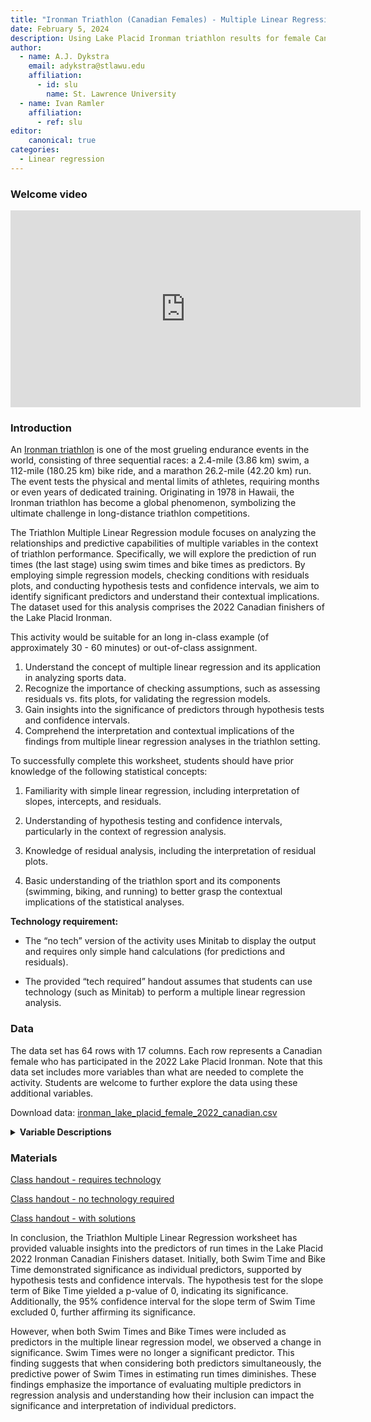 ```yaml
---
title: "Ironman Triathlon (Canadian Females) - Multiple Linear Regression"
date: February 5, 2024
description: Using Lake Placid Ironman triathlon results for female Canadian finishers to predict run times for participants based on both swim and bike times.
author:
  - name: A.J. Dykstra
    email: adykstra@stlawu.edu
    affiliation:
      - id: slu
        name: St. Lawrence University
  - name: Ivan Ramler
    affiliation:
      - ref: slu
editor: 
    canonical: true
categories:
  - Linear regression
---
```


### Welcome video

```{=html}
<iframe width="560" height="315" src="https://www.youtube.com/embed/zYG2qdJRolM?si=xXNOvqT4BNY9hw1M" title="YouTube video player" frameborder="0" allow="accelerometer; autoplay; clipboard-write; encrypted-media; gyroscope; picture-in-picture; web-share" referrerpolicy="strict-origin-when-cross-origin" allowfullscreen></iframe>
```
### Introduction

An [Ironman triathlon](https://www.ironman.com/){target="_blank"} is one of the most grueling endurance events in the world, consisting of three sequential races: a 2.4-mile (3.86 km) swim, a 112-mile (180.25 km) bike ride, and a marathon 26.2-mile (42.20 km) run. The event tests the physical and mental limits of athletes, requiring months or even years of dedicated training. Originating in 1978 in Hawaii, the Ironman triathlon has become a global phenomenon, symbolizing the ultimate challenge in long-distance triathlon competitions.

The Triathlon Multiple Linear Regression module focuses on analyzing the relationships and predictive capabilities of multiple variables in the context of triathlon performance. Specifically, we will explore the prediction of run times (the last stage) using swim times and bike times as predictors. By employing simple regression models, checking conditions with residuals plots, and conducting hypothesis tests and confidence intervals, we aim to identify significant predictors and understand their contextual implications. The dataset used for this analysis comprises the 2022 Canadian finishers of the Lake Placid Ironman.

::: {.callout-note collapse="true" title="Activity Length" appearance="minimal"}
This activity would be suitable for an long in-class example (of approximately 30 - 60 minutes) or out-of-class assignment.
:::

::: {.callout-note collapse="true" title="Learning Objectives" appearance="minimal"}
1.  Understand the concept of multiple linear regression and its application in analyzing sports data.
2.  Recognize the importance of checking assumptions, such as assessing residuals vs. fits plots, for validating the regression models.
3.  Gain insights into the significance of predictors through hypothesis tests and confidence intervals.
4.  Comprehend the interpretation and contextual implications of the findings from multiple linear regression analyses in the triathlon setting.
:::

::: {.callout-note collapse="true" title="Methods" appearance="minimal"}
To successfully complete this worksheet, students should have prior knowledge of the following statistical concepts:

1.  Familiarity with simple linear regression, including interpretation of slopes, intercepts, and residuals.

2.  Understanding of hypothesis testing and confidence intervals, particularly in the context of regression analysis.

3.  Knowledge of residual analysis, including the interpretation of residual plots.

4.  Basic understanding of the triathlon sport and its components (swimming, biking, and running) to better grasp the contextual implications of the statistical analyses.

**Technology requirement:**

-   The "no tech" version of the activity uses Minitab to display the output and requires only simple hand calculations (for predictions and residuals).

-   The provided "tech required" handout assumes that students can use technology (such as Minitab) to perform a multiple linear regression analysis.
:::

### Data

The data set has 64 rows with 17 columns. Each row represents a Canadian female who has participated in the 2022 Lake Placid Ironman. Note that this data set includes more variables than what are needed to complete the activity. Students are welcome to further explore the data using these additional variables.

Download data: [ironman_lake_placid_female_2022_canadian.csv](ironman_lake_placid_female_2022_canadian.csv)

<details>

<summary><b>Variable Descriptions</b></summary>

| Variable      | Description                                                             |
|---------------|-------------------------------------------------------------------------|
| Bib           | registration number of each runner used for identification              |
| Name          | The participant's name                                                  |
| Country       | What country the participant is from                                    |
| Gender        | The participant's gender                                                |
| Division      | The age range or membership a runner is                                 |
| Division.Rank | Within the divisions, the place each runner has obtained over all races |
| Overall.Time  | The total time it took to complete the Ironman in minutes               |
| Overall.Rank  | The runner's finishing place for that particular triathlon              |
| Swim.Time     | The time in minutes it took to complete the swimming portion            |
| Swim.Rank     | The place the runner finished for the swim portion                      |
| Bike.Time     | The time in minutes it took to complete the biking portion              |
| Bike.Rank     | The place the runner finished for the bike portion                      |
| Run.Time      | The time in minutes it took to complete the running portion             |
| Run.Rank      | The place the runner finished for the running portion                   |
| Finish.Status | States whether someone completed the Ironman successfully               |
| Location      | Where the Ironman takes place                                           |
| Year          | They year when the mentioned participant ran                            |

</details>

### Materials

[Class handout - requires technology](Regression_Inference_MLR_Tech.docx)

[Class handout - no technology required](Regression_Inference_MLR_NoTech.docx)

[Class handout - with solutions](Regression_Inference_MLR_Key.docx)

::: {.callout-note collapse="true" title="Conclusion" appearance="minimal"}
In conclusion, the Triathlon Multiple Linear Regression worksheet has provided valuable insights into the predictors of run times in the Lake Placid 2022 Ironman Canadian Finishers dataset. Initially, both Swim Time and Bike Time demonstrated significance as individual predictors, supported by hypothesis tests and confidence intervals. The hypothesis test for the slope term of Bike Time yielded a p-value of 0, indicating its significance. Additionally, the 95% confidence interval for the slope term of Swim Time excluded 0, further affirming its significance.

However, when both Swim Times and Bike Times were included as predictors in the multiple linear regression model, we observed a change in significance. Swim Times were no longer a significant predictor. This finding suggests that when considering both predictors simultaneously, the predictive power of Swim Times in estimating run times diminishes. These findings emphasize the importance of evaluating multiple predictors in regression analysis and understanding how their inclusion can impact the significance and interpretation of individual predictors.
:::

